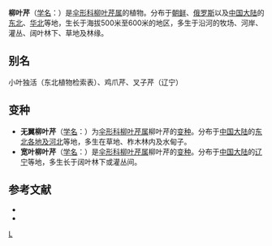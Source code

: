 {{NoteTA|G1=LS}}
{{Speciesbox
| genus = Czernaevia
| species = laevigata
| authority = Turcz.
| subdivision_ranks =[[变种|变种]]
| subdivision =
* 柳叶芹 ''C. l.'' var. ''laevigata''
* [[宽叶柳叶芹|宽叶柳叶芹]] ''C. l.'' var. ''latipinna''
* [[无翼柳叶芹|无翼柳叶芹]] ''C. l.'' var. ''exalatocarpa''
}}

'''柳叶芹'''（[[学名|学名]]：{{lang|la|''Czernaevia laevigata''}}）是[[伞形科|伞形科]][[柳叶芹属|柳叶芹属]]的植物。分布于[[朝鲜|朝鲜]]、[[俄罗斯|俄罗斯]]以及[[中国大陆|中国大陆]]的[[中国东北地区|东北]]、[[华北|华北]]等地，生长于海拔500米至600米的地区，多生于沿河的牧场、河岸、灌丛、阔叶林下、草地及林缘。

== 别名 ==
小叶独活（东北植物检索表）、鸡爪芹、叉子芹（辽宁）

== 变种 ==
* '''无翼柳叶芹'''（[[学名|学名]]：{{lang|la|''Czernaevia laevigata'' var. ''exalatocarpa''}}）为[[伞形科|伞形科]][[柳叶芹属|柳叶芹属]]柳叶芹的[[变种|变种]]。分布于[[中国大陆|中国大陆]]的[[东北各地及河北|东北各地及河北]]等地，多生在草地、柞木林内及水甸子。
* '''宽叶柳叶芹'''（[[学名|学名]]：{{lang|la|''Czernaevia laevigata'' var. ''latipinna''}}）是[[伞形科|伞形科]][[柳叶芹属|柳叶芹属]]柳叶芹的[[变种|变种]]。分布于[[中国大陆|中国大陆]]的[[辽宁|辽宁]]等地，多生长于阔叶林下或灌丛间。

== 参考文献 ==
<div class="references-small">
*{{FRPS}}
* {{cite web| url =http://www.bioinfo.cn/db05/KmzwSpecies.php?action=view&id=22739| title =柳叶芹（原变种）| work =《中国高等植物数据库全库》| publisher =中国科学院微生物研究所| author =昆明植物研究所| accessdate =2009-02-25| deadurl =yes| archiveurl =https://web.archive.org/web/20160305082435/http://www.bioinfo.cn/db05/KmzwSpecies.php?action=view&id=22739| archivedate =2016-03-05}}
</div>
{{Taxonbar|from=Q11109463}}

[[Category:柳叶芹属|L]]


{{Apiales-stub}}